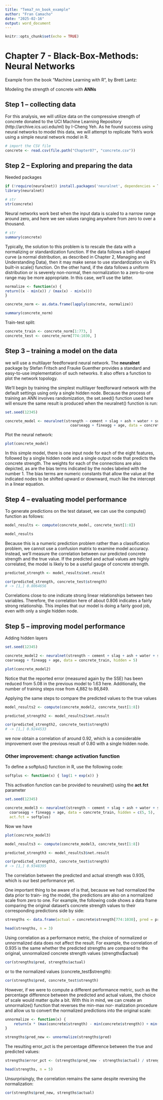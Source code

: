 ```yaml
---
title: "Tema7_nn_book_example"
author: "Fran Camacho"
date: "2025-02-16"
output: word_document
---
```


```r
knitr::opts_chunk$set(echo = TRUE)
```

# Chapter 7 - Black-Box-Methods: Neural Networks

Example from the book "Machine Learning with R", by Brett Lantz:

Modeling the strength of concrete with **ANNs**

## Step 1 – collecting data

For this analysis, we will utilize data on the compressive strength of concrete donated to the UCI
Machine Learning Repository (http://archive.ics.uci.edu/ml) by I-Cheng Yeh. As he found
success using neural networks to model this data, we will attempt to replicate Yeh’s work using
a simple neural network model in R.


```r
# import the CSV file
concrete <- read.csv(file.path("Chapter07", "concrete.csv"))
```


## Step 2 – Exploring and preparing the data

Needed packages

```r
if (!require(neuralnet)) install.packages('neuralnet', dependencies = T)
library(neuralnet)
```


```r
# str
str(concrete)
```

Neural networks work best when the input data is scaled to a narrow range around zero, 
and here we see values ranging anywhere from zero to over a thousand.

```r
# str
summary(concrete)
```


Typically, the solution to this problem is to rescale the data with a normalizing or standardization
function.  If the data follows a bell-shaped curve (a normal distribution, as described in Chapter 2,
Managing and Understanding Data), then it may make sense to use standardization via R’s built-in scale() 
function. On the other hand, if the data follows a uniform distribution or is severely
non-normal, then normalization to a zero-to-one range may be more appropriate. In this case,
we’ll use the latter.


```r
normalize <- function(x) {
return((x - min(x)) / (max(x) - min(x)))
}

concrete_norm <- as.data.frame(lapply(concrete, normalize))

summary(concrete_norm)
```

Train-test split:

```r
concrete_train <- concrete_norm[1:773, ]
concrete_test <- concrete_norm[774:1030, ]
```

## Step 3 – training a model on the data

we will use a multilayer feedforward neural network. The **neuralnet** package by
Stefan Fritsch and Frauke Guenther provides a standard and easy-to-use implementation of such
networks. It also offers a function to plot the network topology.


We’ll begin by training the simplest multilayer feedforward network with the default settings
using only a single hidden node. Because the process of training an ANN involves randomization,
the set.seed() function used here will ensure the same result is produced when the neuralnet()
function is run:


```r
set.seed(12345)

concrete_model <- neuralnet(strength ~ cement + slag + ash + water + superplastic + 
                              coarseagg + fineagg + age, data = concrete_train)
```


Plot the neural network:

```r
plot(concrete_model)
```

In this simple model, there is one input node for each of the eight features, followed by a single
hidden node and a single output node that predicts the concrete strength. The weights for each of
the connections are also depicted, as are the bias terms indicated by the nodes labeled with the
number 1. The bias terms are numeric constants that allow the value at the indicated nodes to be
shifted upward or downward, much like the intercept in a linear equation.


## Step 4 – evaluating model performance

To generate predictions on the test dataset, we can use the compute() function as follows:


```r
model_results <- compute(concrete_model, concrete_test[1:8])

model_results
```

Because this is a numeric prediction problem rather than a classification problem, we cannot use
a confusion matrix to examine model accuracy. Instead, we’ll measure the correlation between
our predicted concrete strength and the true value. If the predicted and actual values are highly
correlated, the model is likely to be a useful gauge of concrete strength.


```r
predicted_strength <- model_results$net.result

cor(predicted_strength, concrete_test$strength)
# -> [1,] 0.8064656
```

Correlations close to one indicate strong linear relationships between two variables. Therefore,
the correlation here of about 0.806 indicates a fairly strong relationship. This implies that our
model is doing a fairly good job, even with only a single hidden node.


## Step 5 – improving model performance

Adding hidden layers

```r
set.seed(12345)

concrete_model2 <- neuralnet(strength ~ cement + slag + ash + water + superplastic +
coarseagg + fineagg + age, data = concrete_train, hidden = 5)
```


```r
plot(concrete_model2)
```

Notice that the reported error (measured again by the SSE) has been reduced from 5.08 in the
previous model to 1.63 here. Additionally, the number of training steps rose from 4,882 to 86,849.

Applying the same steps to compare the predicted values to the true values

```r
model_results2 <- compute(concrete_model2, concrete_test[1:8])

predicted_strength2 <- model_results2$net.result

cor(predicted_strength2, concrete_test$strength)
# -> [1,] 0.9244533
```

we now obtain a correlation of around 0.92, which is a considerable improvement 
over the previous result of 0.80 with a single hidden node.

### Other improvement: change activation function

To define a softplus() function in R, use the following code:

```r
softplus <- function(x) { log(1 + exp(x)) }
```

This activation function can be provided to neuralnet() using the **act.fct** parameter

```r
set.seed(12345)

concrete_model3 <- neuralnet(strength ~ cement + slag + ash + water + superplastic +
  coarseagg + fineagg + age, data = concrete_train, hidden = c(5, 5),
  act.fct = softplus)

```

Now we have

```r
plot(concrete_model3)
```


```r
model_results3 <- compute(concrete_model3, concrete_test[1:8])

predicted_strength3 <- model_results3$net.result

cor(predicted_strength3, concrete_test$strength)
# -> [1,] 0.9348395
```

The correlation between the predicted and actual strength was 0.935, which is our best
performance yet.


One important thing to be aware of is that, because we had normalized the data prior to train-
ing the model, the predictions are also on a normalized scale from zero to one. For example, the
following code shows a data frame comparing the original dataset’s concrete strength values to
their corresponding predictions side by side:

```r
strengths <- data.frame(actual = concrete$strength[774:1030], pred = predicted_strength3)

head(strengths, n = 3)
```

Using correlation as a performance metric, the choice of normalized or unnormalized data does not
affect the result. For example, the correlation of 0.935 is the same whether the predicted strengths
are compared to the original, unnormalized concrete strength values (strengths$actual) 

```r
cor(strengths$pred, strengths$actual)
```

or to the normalized values (concrete_test$strength):

```r
cor(strengths$pred, concrete_test$strength)
```



However, if we were to compute a different performance metric, such as the percentage difference
between the predicted and actual values, the choice of scale would matter quite a bit.
With this in mind, we can create an unnormalize() function that reverses the min-max nor-
malization procedure and allow us to convert the normalized predictions into the original scale:

```r
unnormalize <- function(x) {
    return(x * (max(concrete$strength) - min(concrete$strength)) + min(concrete$strength))
}
```


```r
strengths$pred_new <- unnormalize(strengths$pred)
```

The resulting error_pct is the percentage difference between the true and predicted values:

```r
strengths$error_pct <- (strengths$pred_new - strengths$actual) / strengths$actual

head(strengths, n = 5)
```

Unsurprisingly, the correlation remains the same despite reversing the normalization:

```r
cor(strengths$pred_new, strengths$actual)
```
















